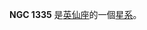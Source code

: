 {{NGCInfoBox|NGCID=NGC 1335|發現者=讓·瑪璉·愛德華·史提芬|發現日期=1881年12月14日|其他編號=UGC 2762,MCG 7-8-19,ZWG 541.18|曆元=J2000.0|赤經=3時30分19.4秒
|赤緯=41°34'24"|星座=英仙座|星體=星系|星等=14.4|表面亮度=14|藍等=15.4}}

'''NGC 1335''' 是[[英仙座|英仙座]]的一個[[星系|星系]]。

{{NGCReference|1335}}
{{Catalogs|NGC=1335}}